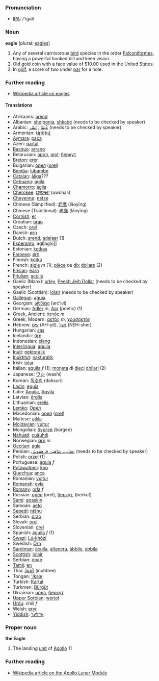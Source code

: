 === Pronunciation ===
*[[w:IPA|IPA]]: /'igəl/

=== Noun ===
'''eagle''' (plural: [[eagles]])

# Any of several carnivorous [[bird]] species in the order [[Falconiformes]], having a powerful hooked bill and keen vision.
# Old gold coin with a face value of $10.00 used in the United States.
# In [[golf]], a score of two under [[par]] for a hole.

=== Further reading ===
* [[w:Eagle|Wikipedia article on eagles]]

==== Translations ====
*Afrikaans: [[arend]]
*Albanian: [[shqiponja]], [[shkabë]] (needs to be checked by speaker)
*Arabic: [[عُبقَا]] , [[نَسْر]] (needs to be checked by speaker)
*Armenian: [[Արծիվ]]
*[[Aymara]]: [[paca]]
*Azeri: [[qartal]]
*[[Basque]]: [[arrano]]
*Belarusian: [[арол]], [[aroł]]; [[беркут]]
*[[Breton]]: [[erer]]
*Bulgarian: [[орел]] ([[orel]])
*[[Bemba]]: [[lubambe]] 
*[[Catalan]]: [[àliga]]???
*[[Cebuano]]: [[agila]]
*[[Chamorro]]: [[ágila]]
*[[Cherokee]]: [[ᎤᏬᎭᎵ]] (uwohali)
*[[Cheyenne]]: [[netse]]
*Chinese (Simplified): [[老鹰]] (lǎoyīng)
*Chinese (Traditional): [[老鷹]] (lǎoyīng)
*[[Cornish]]: [[er]]
*Croatian: [[orao]]
*Czech: [[orel]]
*Danish: [[ørn]]
*Dutch: [[arend]], [[adelaar]] (1)
*[[Esperanto]]: {{msg:ReVo}}agl|aglo]]
*Estonian: [[kotkas]]
*[[Faroese]]: [[ørn]]
*Finnish: [[kotka]]
*French: [[aigle]] ''m'' (1); [[pièce]] de [[dix]] [[dollar]]s (2)
*[[Frisian]]: [[earn]]
*[[Friulian]]: [[acuile]]
*Gaelic (Manx): [[urley]], [[Peesh Jeih Dollar]] (needs to be checked by speaker)
*Gaelic (Scottish): [[iolair]] (needs to be checked by speaker)
*[[Gallegan]]: [[aguia]]
*Georgian: [[არწივი]] (arc’ivi)
*German: [[Adler]] ''m'', [[Aar]] (poetic) (1)
*Greek, Ancient: [[ἀετός]] ''m''
*Greek, Modern: [[αετός]] ''m'', [[χρυσαετός]]
*Hebrew: [[עיט]] (AH-yit), [[נשר]] (NEH-sher) 
*Hungarian: [[sas]]
*Icelandic: [[örn]]
*Indonesian: [[elang]]
*[[Interlingua]]: [[aquila]]
*[[Inuit]]: [[nektoralik]]
*[[Inuktitut]]: [[nakturalik]]
*Irish: [[iolar]]
*Italian: [[aquila]] ''f'' (1); [[moneta]] di [[dieci]] [[dollaro|dollari]] (2)
*Japanese: [[ワシ]] (washi)
*Korean: [[독수리]] (doksuri)
*[[Ladin]]: [[eguia]]
*Latin: [[Aquila]], [[Aqvila]]
*Latvian: [[ērglis]]
*Lithuanian: [[erelis]]
*[[Lemko]]: [[Орел]] 
*Macedonian: [[орел]] ([[orel]])
*Maltese: [[ajkla]]
*[[Moldavian]]: [[vultur]]
*Mongolian: [[бүргэд]] (bürged)
*[[Nahuatl]]: [[cuāuhtli]]
*Norwegian: [[ørn]] ''m''
*[[Occitan]]: [[agla]]
*Persian: [[عقاب‌، شاهين‌ قرهقوش]] (needs to be checked by speaker)
*Polish: [[orzeł]] (1)
*Portuguese: [[águia]] ''f''
*[[Potawatomi]]: [[kno]]
*[[Quechua]]: [[anca]]
*Romanian: [[vultur]]
*[[Romansh]]: [[evla]]
*[[Romany]]: [[orla]] ''f''
*Russian: [[орел]] (orel), [[беркут]], (berkut)
*[[Sami]]: [[goaskin]]
*Samoan: [[aeto]]
*[[Sepedi]]: [[ntšhu]]
*Serbian: [[orao]]
*Slovak: [[orol]]
*Slovenian: [[orel]]
*Spanish: [[águila]] ''f'' (1)
*[[Swazi]]: [[Lú-khôzi]]
*Swedish: [[Örn]]
*[[Sardinian]]: [[àcuila]], [[altanera]], [[àbbile]], [[àbbila]]
*[[Scottish]]: [[iolair]]
*Serbian: [[орао]]
*[[Tamil]]: [[en]]
*Thai: [[อินทรี]] (inohtree)
*Tongan: [['Ikale]]
*Turkish: [[Kartal]]
*Turkmen: [[Bürgüt]]
*Ukrainian: [[орел]], [[беркут]]
*[[Upper Sorbian]]: [[worjoł]]
*[[Urdu]]: chiil ''f''
*Welsh: [[eryr]]
*[[Yiddish]]: [[אָדלער]]

===Proper noun===

'''the Eagle'''

# The landing [[unit]] of [[Apollo]] 11

=== Further reading ===
* [[w:Lunar_module|Wikipedia article on the Apollo Lunar Module]]